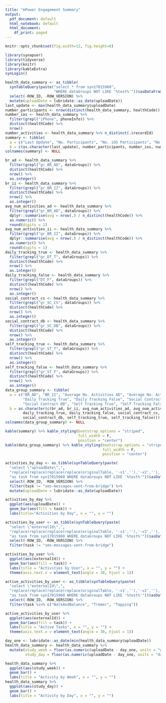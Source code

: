 ```yaml
---
title: "mPower Engagement Summary"
output:
  pdf_document: default
  html_notebook: default
  html_document:
    df_print: paged
---
```

```r
knitr::opts_chunk$set(fig.width=12, fig.height=8) 
```

```r
library(synapser)
library(tidyverse)
library(knitr)
library(kableExtra)
synLogin()
```

```r
health_data_summary <- as_tibble(
  synTableQuery(paste("select * from syn17015960",
                      "WHERE dataGroups NOT LIKE '%test%'"))$asDataFrame()) %>% 
  select(-ROW_ID, -ROW_VERSION) %>% 
  mutate(uploadDate = lubridate::as_date(uploadDate))
last_update <- max(health_data_summary$uploadDate)
number_participants <- nrow(distinct(health_data_summary, healthCode))
number_ios <- health_data_summary %>%
  filter(grepl("iPhone", phoneInfo)) %>%
  distinct(healthCode) %>%
  nrow()
number_activities <- health_data_summary %>% n_distinct(.$recordId)
summary <- tibble(
  a = c("Last Update", "No. Participants", "No. iOS Participants", "No. Activities"),
  b = c(as.character(last_update), number_participants, number_ios, number_activities))
colnames(summary) <- NULL
```


```r
br_ad <- health_data_summary %>%
  filter(grepl("gr_BR_AD", dataGroups)) %>%
  distinct(healthCode) %>%
  nrow() %>% 
  as.integer()
br_ii <- health_data_summary %>%
  filter(grepl("gr_BR_II", dataGroups)) %>%
  distinct(healthCode) %>%
  nrow() %>% 
  as.integer()
avg_num_activities_ad <- health_data_summary %>%
  filter(grepl("gr_BR_AD", dataGroups)) %>%
  dplyr::summarise(avg = nrow(.) / n_distinct(healthCode)) %>% 
  as.numeric() %>% 
  round(digits = 1)
avg_num_activities_ii <- health_data_summary %>%
  filter(grepl("gr_BR_II", dataGroups)) %>%
  dplyr::summarise(avg = nrow(.) / n_distinct(healthCode)) %>% 
  as.numeric() %>% 
  round(digits = 1)
daily_tracking_true <- health_data_summary %>%
  filter(grepl("gr_DT_T", dataGroups)) %>%
  distinct(healthCode) %>%
  nrow() %>% 
  as.integer()
daily_tracking_false <- health_data_summary %>%
  filter(grepl("DT_F", dataGroups)) %>%
  distinct(healthCode) %>%
  nrow() %>% 
  as.integer()
social_contract_cs <- health_data_summary %>%
  filter(grepl("gr_SC_CS", dataGroups)) %>%
  distinct(healthCode) %>%
  nrow() %>% 
  as.integer()
social_contract_db <- health_data_summary %>%
  filter(grepl("gr_SC_DB", dataGroups)) %>%
  distinct(healthCode) %>%
  nrow() %>% 
  as.integer()
self_tracking_true <- health_data_summary %>%
  filter(grepl("gr_ST_T", dataGroups)) %>%
  distinct(healthCode) %>%
  nrow() %>% 
  as.integer()
self_tracking_false <- health_data_summary %>%
  filter(grepl("gr_ST_F", dataGroups)) %>%
  distinct(healthCode) %>%
  nrow() %>% 
  as.integer()
data_group_summary <- tibble(
  a = c("BR_AD", "BR_II", "Average No. Activities AD", "Average No. Activities II",
        "Daily Tracking True", "Daily Tracking False", "Social Contract CS",
        "Social Contract DB", "Self Tracking True", "Self Tracking False"),
  b = as.character(c(br_ad, br_ii, avg_num_activities_ad, avg_num_activities_ii,
        daily_tracking_true, daily_tracking_false, social_contract_cs,
        social_contract_db, self_tracking_true, self_tracking_false)))
colnames(data_group_summary) <- NULL
```

```r
kable(summary) %>% kable_styling(bootstrap_options = "striped",
                                 full_width = F,
                                 position = "center")
kable(data_group_summary) %>% kable_styling(bootstrap_options = "striped",
                                            full_width = F,
                                            position = "center")
```

```r
activities_by_day <- as_tibble(synTableQuery(paste(
  "select \"uploadDate\",",
  "replace(replace(replace(replace(originalTable, '-v1',''),'-v2',''), '-v3',''), '-v4', '')",
  "as task from syn17015960 WHERE dataGroups NOT LIKE '%test%'"))$asDataFrame()) %>% 
  select(-ROW_ID, -ROW_VERSION) %>% 
  filter(task != "sms-messages-sent-from-bridge") %>% 
  mutate(uploadDate = lubridate::as_date(uploadDate))
```

```r
activities_by_day %>% 
  ggplot(aes(uploadDate)) +
  geom_bar(aes(fill = task)) +
  labs(title="Activities by Day", x = "", y = "")
```


```r
activities_by_user <- as_tibble(synTableQuery(paste(
  "select \"externalId\",",
  "replace(replace(replace(replace(originalTable, '-v1',''),'-v2',''), '-v3',''), '-v4', '')",
  "as task from syn17015960 WHERE dataGroups NOT LIKE '%test%'"))$asDataFrame()) %>% 
  select(-ROW_ID, -ROW_VERSION) %>% 
  filter(task != "sms-messages-sent-from-bridge")
```

```r
activities_by_user %>% 
  ggplot(aes(externalId)) +
  geom_bar(aes(fill = task)) +
  labs(title = "Activities by User", x = "", y = "") +
  theme(axis.text.x = element_text(angle = 30, hjust = 1))
```


```r
active_activities_by_user <- as_tibble(synTableQuery(paste(
  "select \"externalId\",",
  "replace(replace(replace(replace(originalTable, '-v1',''),'-v2',''), '-v3',''), '-v4', '')",
  "as task from syn17015960 WHERE dataGroups NOT LIKE '%test%'"))$asDataFrame()) %>% 
  select(-ROW_ID, -ROW_VERSION) %>% 
  filter(task %in% c("WalkAndBalance", "Tremor", "Tapping"))
```

```r
active_activities_by_user %>% 
  ggplot(aes(externalId)) +
  geom_bar(aes(fill = task)) +
  labs(title = "Active Tasks", x = "", y = "") +
  theme(axis.text.x = element_text(angle = 30, hjust = 1))
```

```r
day_one <- lubridate::as_date(min(health_data_summary$uploadDate))
health_data_summary <- health_data_summary %>% 
  mutate(study_week = floor(as.numeric(uploadDate - day_one, units = "weeks")) + 1,
         study_day = floor(as.numeric(uploadDate - day_one, units = "days")) + 1)
```

```r
health_data_summary %>% 
  ggplot(aes(study_week)) +
  geom_bar() +
  labs(title = "Activity by Week", x = "", y = "")
health_data_summary %>% 
  ggplot(aes(study_day)) +
  geom_bar() +
  labs(title = "Activity by Day", x = "", y = "")
```

